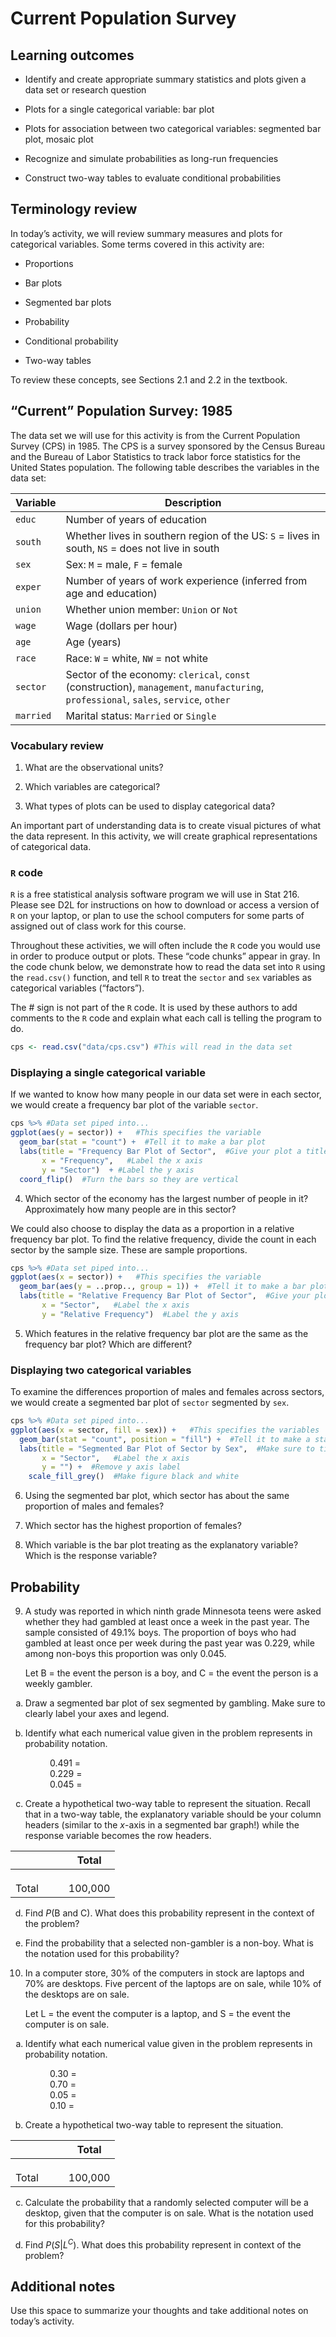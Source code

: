 # Current Population Survey

## Learning outcomes

* Identify and create appropriate summary statistics and plots
  given a data set or research question
  
* Plots for a single categorical variable: bar plot

* Plots for association between two categorical variables:
  segmented bar plot, mosaic plot

* Recognize and simulate probabilities as long-run frequencies

* Construct two-way tables to evaluate conditional probabilities

## Terminology review

In today's activity, we will review summary measures and plots for categorical variables.  Some terms covered in this activity are:

* Proportions 

* Bar plots

* Segmented bar plots

* Probability

* Conditional probability

* Two-way tables

To review these concepts, see Sections 2.1 and 2.2 in the textbook.  

\newpage
## "Current" Population Survey: 1985
The data set we will use for this activity is from the Current Population Survey (CPS) in 1985.  The CPS is a survey sponsored by the Census Bureau and the Bureau of Labor Statistics to track labor force statistics for the United States population.  The following table describes the variables in the data set:

| **Variable** | **Description** |
|--	|---------------	|
| `educ` | Number of years of education |
| `south` | Whether lives in southern region of the US: `S` = lives in south, `NS` = does not live in south  |
| `sex` | Sex: `M` = male, `F` = female  |
| `exper` | Number of years of work experience (inferred from age and education) |
| `union` | Whether union member: `Union` or `Not` |
| `wage` | Wage (dollars per hour) 	|
| `age` | Age (years)  |
| `race` | Race: `W` = white, `NW` = not white	|
| `sector` | Sector of the economy: `clerical`, `const` (construction),  `management`, `manufacturing`, `professional`, `sales`, `service`, `other` |
| `married` | Marital status: `Married` or `Single` |

### Vocabulary review {-}

1. What are the observational units?

\vspace{0.2in}

2.  Which variables are categorical?

\vspace{0.4in}

3.  What types of plots can be used to display categorical data?

\vspace{0.5in}


An important part of understanding data is to create visual pictures of what the data represent.  In this activity, we will create graphical representations of categorical data.

### `R` code {-}

`R` is a free statistical analysis software program we will use in Stat 216.  Please see D2L for instructions on how to download or 
access a version of `R` on your laptop, or plan to use the school computers for some parts of assigned out of class work for this course.

Throughout these activities, we will often include the `R` code
you would use in order to produce output or plots. These
"code chunks" appear in gray. In the code chunk below, we
demonstrate how to read the data set into `R` using the `read.csv()` function, and tell `R` to treat the `sector` and `sex` variables as categorical variables ("factors").

The \# sign is not part of the `R` code. 
It is used by these authors to add comments to the `R` code and explain what each call is telling the program to do.
```r
cps <- read.csv("data/cps.csv") #This will read in the data set
```


### Displaying a single categorical variable {-}

If we wanted to know how many people in our data set were in each sector, we would create a frequency bar plot of the variable `sector`.


```r
cps %>% #Data set piped into...
ggplot(aes(y = sector)) +   #This specifies the variable
  geom_bar(stat = "count") +  #Tell it to make a bar plot
  labs(title = "Frequency Bar Plot of Sector",  #Give your plot a title
       x = "Frequency",   #Label the x axis
       y = "Sector")  + #Label the y axis
  coord_flip()  #Turn the bars so they are vertical
```
4.  Which sector of the economy has the largest number of people in it? Approximately how many people are in this sector?

\vspace{0.3in}

We could also choose to display the data as a proportion in a relative frequency bar plot. To find the relative frequency, divide the count in each sector by the sample size.  These are sample proportions. 
```r
cps %>% #Data set piped into...
ggplot(aes(x = sector)) +   #This specifies the variable
  geom_bar(aes(y = ..prop.., group = 1)) +  #Tell it to make a bar plot with proportions
  labs(title = "Relative Frequency Bar Plot of Sector",  #Give your plot a title
       x = "Sector",   #Label the x axis
       y = "Relative Frequency")  #Label the y axis

```

5.  Which features in the relative frequency bar plot are the same as the frequency bar plot?  Which are different?

\vspace{1in}

### Displaying two categorical variables {-}

To examine the differences proportion of males and females across sectors, we would create a segmented bar plot of `sector` segmented by `sex`.

```r
cps %>% #Data set piped into...
ggplot(aes(x = sector, fill = sex)) +   #This specifies the variables
  geom_bar(stat = "count", position = "fill") +  #Tell it to make a stacked bar plot
  labs(title = "Segmented Bar Plot of Sector by Sex",  #Make sure to title your plot 
       x = "Sector",   #Label the x axis
       y = "") +  #Remove y axis label
    scale_fill_grey()  #Make figure black and white
```

6.  Using the segmented bar plot, which sector has about the same proportion of males and females?

\vspace{0.5in}

7. Which sector has the highest proportion of females?

\vspace{0.5in}

8. Which variable is the bar plot treating as the explanatory variable?  Which is the response variable?

\newpage

## Probability 

9. A study was reported in which ninth grade Minnesota teens were asked whether they had gambled at least once a week in the past year.  The sample consisted of 49.1% boys.  The proportion of boys who had gambled at least once per week during the past year was 0.229, while among non-boys this proportion was only 0.045. 
\vspace{1mm}

    Let B = the event the person is a boy, and C = the event the person is a weekly gambler.
\vspace{0.1in}

a. Draw a segmented bar plot of sex segmented by gambling. Make sure to clearly label your axes and legend.
\vspace{1.8in}

b. Identify what each numerical value given in the problem represents in probability notation.
\vspace{.1in}

|                 0.491 =  
 \vspace{.1in}
 
|                 0.229 =  
\vspace{.1in}

|                 0.045 =  
\vspace{.1in}

c. Create a hypothetical two-way table to represent the situation.  Recall that in a two-way table, the explanatory variable should be your column headers (similar to the $x$-axis in a segmented bar graph!) while the response variable becomes the row headers.

| \hspace{1in}      |\hspace{1in}     |\hspace{1in}     | Total        |
|-------|---|---|---------|
|    \hspace{1in}     |   |   |         |
|    \hspace{1in}     |   |   |         |
|    \hspace{1in}     |   |   |         |
| Total |   |   | 100,000 |

d. Find $P(\mbox{B and C})$. What does this probability represent in the context of the problem?
\vspace{.8in}

e. Find the probability that a selected non-gambler is a non-boy. What is the notation used for this probability?

\newpage

10. In a computer store, 30% of the computers in stock are laptops and 70% are desktops.  Five percent of the laptops are on sale, while 10% of the desktops are on sale.
\vspace{1mm}

    Let L = the event the computer is a laptop, and S = the event the computer is on sale.
\vspace{0.1in}

   a. Identify what each numerical value given in the problem represents in probability notation.
\vspace{.1in}

|                 0.30 =  
 \vspace{.1in}
 
|                 0.70 =  
\vspace{.1in}

|                 0.05 =  
\vspace{.1in}

|                 0.10 =  
\vspace{.1in}

   b. Create a hypothetical two-way table to represent the situation.

| \hspace{1in}      |\hspace{1in}     |\hspace{1in}     | Total        |
|-------|---|---|---------|
|    \hspace{1in}     |   |   |         |
|    \hspace{1in}     |   |   |         |
|    \hspace{1in}     |   |   |         |
| Total |   |   | 100,000 |

   c. Calculate the probability that a randomly selected computer will be a desktop, given that the computer is on sale. What is the notation used for this probability?
\vspace{.8in}


   d. Find $P(S | L^C)$. What does this probability represent in context of the problem?
\vspace{1in}


## Additional notes

Use this space to summarize your thoughts and take additional notes on today's activity.


